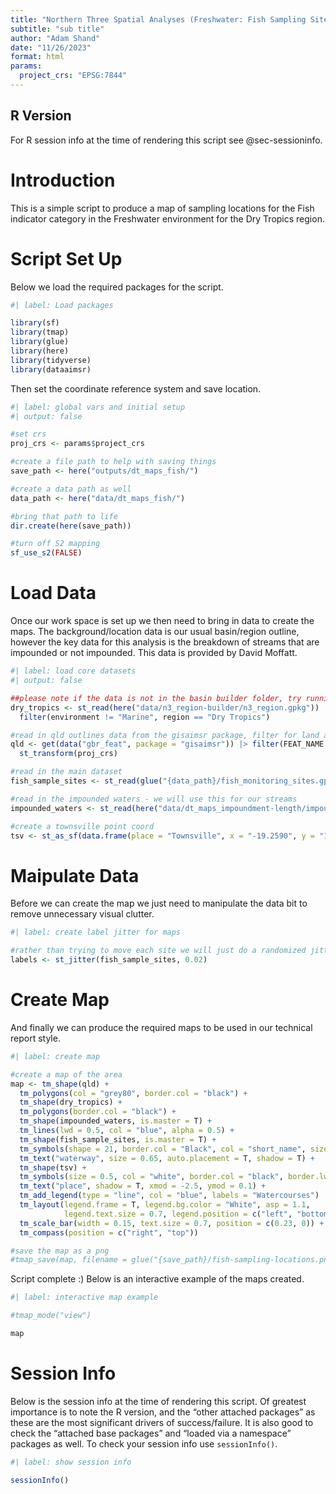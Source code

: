 ```yaml
---
title: "Northern Three Spatial Analyses (Freshwater: Fish Sampling Sites)"
subtitle: "sub title"
author: "Adam Shand"
date: "11/26/2023"
format: html
params:
  project_crs: "EPSG:7844"
---
```


::: {.callout-tip}
## R Version
For R session info at the time of rendering this script see @sec-sessioninfo.
:::

# Introduction

This is a simple script to produce a map of sampling locations for the Fish indicator category in the Freshwater environment for the Dry Tropics region.

# Script Set Up

Below we load the required packages for the script.

```r
#| label: Load packages

library(sf) 
library(tmap)
library(glue)
library(here)
library(tidyverse)
library(dataaimsr)

```

Then set the coordinate reference system and save location.

```r
#| label: global vars and initial setup
#| output: false

#set crs
proj_crs <- params$project_crs

#create a file path to help with saving things
save_path <- here("outputs/dt_maps_fish/")

#create a data path as well
data_path <- here("data/dt_maps_fish/")

#bring that path to life
dir.create(here(save_path))

#turn off S2 mapping
sf_use_s2(FALSE)

```

# Load Data

Once our work space is set up we then need to bring in data  to create the maps. The background/location data is our usual basin/region outline, however the key data for this analysis is the breakdown of streams that are impounded or not impounded. This data is provided by David Moffatt.

```r
#| label: load core datasets
#| output: false

##please note if the data is not in the basin builder folder, try running the basin builder script
dry_tropics <- st_read(here("data/n3_region-builder/n3_region.gpkg")) |> st_transform(proj_crs) |> 
  filter(environment != "Marine", region == "Dry Tropics")

#read in qld outlines data from the gisaimsr package, filter for land and islands, update crs
qld <- get(data("gbr_feat", package = "gisaimsr")) |> filter(FEAT_NAME %in% c("Mainland", "Island")) |> 
  st_transform(proj_crs)

#read in the main dataset
fish_sample_sites <- st_read(glue("{data_path}/fish_monitoring_sites.gpkg")) |> st_transform(proj_crs)

#read in the impounded waters - we will use this for our streams
impounded_waters <- st_read(here("data/dt_maps_impoundment-length/impounded_and_not_impounded_waters.gpkg")) |> st_transform(proj_crs)

#create a townsville point coord
tsv <- st_as_sf(data.frame(place = "Townsville", x = "-19.2590", y = "146.8169"), coords = c("y", "x"), crs = proj_crs)

```

# Maipulate Data

Before we can create the map we just need to manipulate the data bit to remove unnecessary visual clutter.

```r
#| label: create label jitter for maps

#rather than trying to move each site we will just do a randomized jitter and re run the script if it doesn't look good.
labels <- st_jitter(fish_sample_sites, 0.02)

```

# Create Map

And finally we can produce the required maps to be used in our technical report style.

```r
#| label: create map

#create a map of the area
map <- tm_shape(qld) +
  tm_polygons(col = "grey80", border.col = "black") +
  tm_shape(dry_tropics) +
  tm_polygons(border.col = "black") +
  tm_shape(impounded_waters, is.master = T) +
  tm_lines(lwd = 0.5, col = "blue", alpha = 0.5) +
  tm_shape(fish_sample_sites, is.master = T) +
  tm_symbols(shape = 21, border.col = "Black", col = "short_name", size = 0.5, palette = "Set3") +
  tm_text("waterway", size = 0.65, auto.placement = T, shadow = T) +
  tm_shape(tsv) +
  tm_symbols(size = 0.5, col = "white", border.col = "black", border.lwd = 2, shape = 23) +
  tm_text("place", shadow = T, xmod = -2.5, ymod = 0.1) +
  tm_add_legend(type = "line", col = "blue", labels = "Watercourses")  +
  tm_layout(legend.frame = T, legend.bg.color = "White", asp = 1.1, 
            legend.text.size = 0.7, legend.position = c("left", "bottom")) +
  tm_scale_bar(width = 0.15, text.size = 0.7, position = c(0.23, 0)) +
  tm_compass(position = c("right", "top"))

#save the map as a png
#tmap_save(map, filename = glue("{save_path}/fish-sampling-locations.png"))

```

Script complete :) Below is an interactive example of the maps created.

```r
#| label: interactive map example

#tmap_mode("view")

map

```

# Session Info {#sec-sessioninfo}

Below is the session info at the time of rendering this script. Of greatest importance is to note the R version, and the "other attached packages" as these are the most significant drivers of success/failure. It is also good to check the "attached base packages" and "loaded via a namespace" packages as well. To check your session info use `sessionInfo()`.

```r
#| label: show session info

sessionInfo()

```








